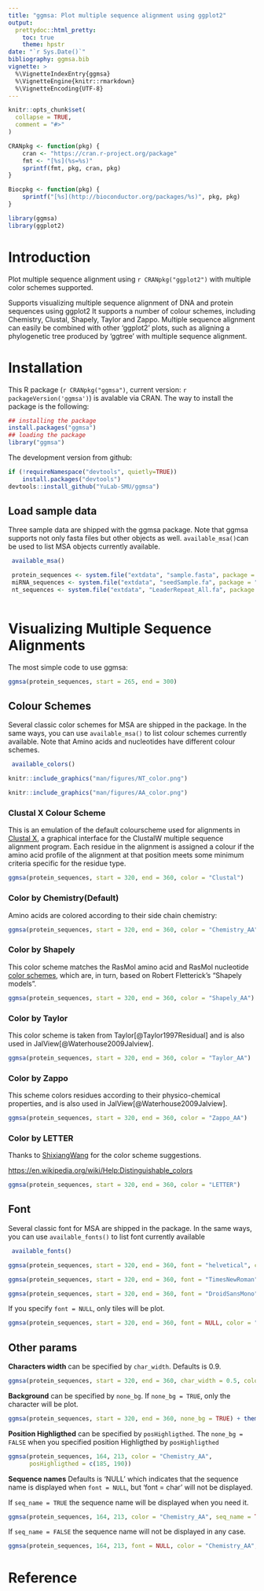 ```yaml
---
title: "ggmsa: Plot multiple sequence alignment using ggplot2"
output: 
  prettydoc::html_pretty:
    toc: true
    theme: hpstr
date: "`r Sys.Date()`"
bibliography: ggmsa.bib
vignette: >
  %\VignetteIndexEntry{ggmsa}
  %\VignetteEngine{knitr::rmarkdown}
  %\VignetteEncoding{UTF-8}
---
```


```r
knitr::opts_chunk$set(
  collapse = TRUE,
  comment = "#>"
)

CRANpkg <- function(pkg) {
    cran <- "https://cran.r-project.org/package"
    fmt <- "[%s](%s=%s)"
    sprintf(fmt, pkg, cran, pkg)
}

Biocpkg <- function(pkg) {
    sprintf("[%s](http://bioconductor.org/packages/%s)", pkg, pkg)
}

library(ggmsa)
library(ggplot2)
```


#  Introduction

Plot multiple sequence alignment using `r CRANpkg("ggplot2")` with multiple color schemes supported.

Supports visualizing multiple sequence alignment of DNA and protein sequences using ggplot2 It supports a number of colour schemes, including Chemistry, Clustal, Shapely, Taylor and Zappo. Multiple sequence alignment can easily be combined with other 'ggplot2' plots, such as aligning a phylogenetic tree produced by 'ggtree' with multiple sequence alignment.

#  Installation

This R package (`r CRANpkg("ggmsa")`, current version: `r packageVersion('ggmsa')`) is avalable via CRAN. The way to install the package is the following:

```r
## installing the package
install.packages("ggmsa")
## loading the package
library("ggmsa")
```

The development version from github:
```r
if (!requireNamespace("devtools", quietly=TRUE))
    install.packages("devtools")
devtools::install_github("YuLab-SMU/ggmsa")
```

## Load sample data

Three sample data are shipped with the ggmsa package. Note that ggmsa supports not only fasta files but other objects as well. `available_msa()`can be used to list MSA objects currently available.

```r
 available_msa()

 protein_sequences <- system.file("extdata", "sample.fasta", package = "ggmsa")
 miRNA_sequences <- system.file("extdata", "seedSample.fa", package = "ggmsa")
 nt_sequences <- system.file("extdata", "LeaderRepeat_All.fa", package = "ggmsa")
 
```

# Visualizing Multiple Sequence Alignments

The most simple code to use ggmsa:
```r
ggmsa(protein_sequences, start = 265, end = 300)
```

##  Colour Schemes
Several classic color schemes for MSA are shipped in the package. In the same ways, you can use `available_msa()` to list  colour schemes currently available. Note that Amino acids and nucleotides have different colour schemes.
```r
 available_colors()
```

```r
knitr::include_graphics("man/figures/NT_color.png")
```

```r
knitr::include_graphics("man/figures/AA_color.png")
```


### Clustal X Colour Scheme

This is an emulation of the default colourscheme used for alignments in [Clustal X](http://www.jalview.org/help/html/colourSchemes/clustal.html), a graphical interface for the ClustalW multiple sequence alignment program. Each residue in the alignment is assigned a colour if the amino acid profile of the alignment at that position meets some minimum criteria specific for the residue type.

```r
ggmsa(protein_sequences, start = 320, end = 360, color = "Clustal")
```

### Color by Chemistry(Default)

Amino acids are colored according to their side chain chemistry:

```r
ggmsa(protein_sequences, start = 320, end = 360, color = "Chemistry_AA")
```

### Color by Shapely

This color scheme matches the RasMol amino acid and RasMol nucleotide [color schemes](http://openrasmol.org/doc/rasmol.html#shapelycolours), which are, in turn, based on Robert Fletterick’s "Shapely models".

```r
ggmsa(protein_sequences, start = 320, end = 360, color = "Shapely_AA")
```

### Color by Taylor

This color scheme is taken from Taylor[@Taylor1997Residual] and is also used in JalView[@Waterhouse2009Jalview].

```r
ggmsa(protein_sequences, start = 320, end = 360, color = "Taylor_AA")
```

### Color by Zappo

This scheme colors residues according to their physico-chemical properties, and is also used in JalView[@Waterhouse2009Jalview].

```r
ggmsa(protein_sequences, start = 320, end = 360, color = "Zappo_AA")
```

### Color by LETTER

Thanks to [ShixiangWang](https://github.com/YuLab-SMU/ggmsa/pull/9/commits/c736dbbf3ecd64a8ce921b9474a699fcd44ec7b3) for the color scheme suggestions.

[https://en.wikipedia.org/wiki/Help:Distinguishable_colors](https://en.wikipedia.org/wiki/Help:Distinguishable_colors) 

```r
ggmsa(protein_sequences, start = 320, end = 360, color = "LETTER")
```

## Font

Several classic font for MSA are shipped in the package. In the same ways, you can use `available_fonts()` to list  font currently available

```r
 available_fonts()
```

```r
ggmsa(protein_sequences, start = 320, end = 360, font = "helvetical", color = "Chemistry_AA")
```
```r
ggmsa(protein_sequences, start = 320, end = 360, font = "TimesNewRoman", color = "Chemistry_AA")
```
```r
ggmsa(protein_sequences, start = 320, end = 360, font = "DroidSansMono", color = "Chemistry_AA")
```

If you specify `font = NULL`, only tiles will be plot.
```r
ggmsa(protein_sequences, start = 320, end = 360, font = NULL, color = "Chemistry_AA")
```


## Other params

**Characters width** can be specified by `char_width`. Defaults is 0.9.
```r
ggmsa(protein_sequences, start = 320, end = 360, char_width = 0.5, color = "Chemistry_AA")
```


**Background** can be specified by `none_bg`. If `none_bg = TRUE`, only the character will be plot.
```r
ggmsa(protein_sequences, start = 320, end = 360, none_bg = TRUE) + theme_void()
```

**Position Highligthed** can be specified by `posHighligthed`. The `none_bg = FALSE` when you specified position Highligthed by  `posHighligthed`
```r
ggmsa(protein_sequences, 164, 213, color = "Chemistry_AA", 
      posHighligthed = c(185, 190))
```

**Sequence names**  Defaults is 'NULL' which indicates that the sequence name is displayed when `font = NULL`, but 'font = char' will not be displayed.


If `seq_name = TRUE` the sequence name will be displayed when you need it. 
```r
ggmsa(protein_sequences, 164, 213, color = "Chemistry_AA", seq_name = TRUE)
```


If `seq_name = FALSE` the sequence name will not be displayed in any case.
```r
ggmsa(protein_sequences, 164, 213, font = NULL, color = "Chemistry_AA", seq_name = FALSE)
```

#  Reference
